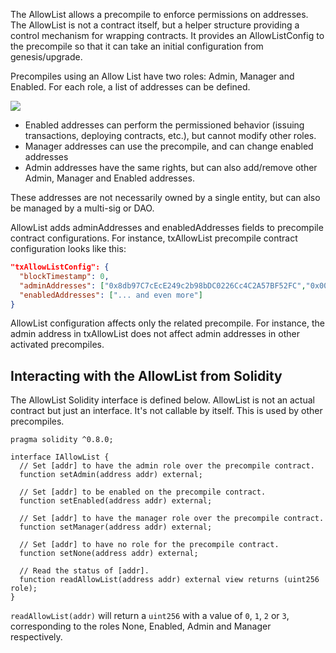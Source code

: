 The AllowList allows a precompile to enforce permissions on addresses. The AllowList is not a contract itself, but a helper structure providing a control mechanism for wrapping contracts. It provides an AllowListConfig to the precompile so that it can take an initial configuration from genesis/upgrade.

Precompiles using an Allow List have two roles: Admin, Manager and Enabled. For each role, a list of addresses can be defined.  

![](/common-images/evm-precompiles/allowlist-roles.png)

- Enabled addresses can perform the permissioned behavior (issuing transactions, deploying contracts, etc.), but cannot modify other roles.
- Manager addresses can use the precompile, and can change enabled addresses
- Admin addresses have the same rights, but can also add/remove other Admin, Manager and Enabled addresses.

These addresses are not necessarily owned by a single entity, but can also be managed by a multi-sig or DAO.

AllowList adds adminAddresses and enabledAddresses fields to precompile contract configurations. For instance, txAllowList precompile contract configuration looks like this:

```json
"txAllowListConfig": {
  "blockTimestamp": 0,
  "adminAddresses": ["0x8db97C7cEcE249c2b98bDC0226Cc4C2A57BF52FC","0x0000...", "... and more"],
  "enabledAddresses": ["... and even more"]
}
```

AllowList configuration affects only the related precompile. For instance, the admin address in txAllowList does not affect admin addresses in other activated precompiles.

## Interacting with the AllowList from Solidity

The AllowList Solidity interface is defined below. AllowList is not an actual contract but just an interface. It's not callable by itself. This is used by other precompiles.

```solidity
pragma solidity ^0.8.0;

interface IAllowList {
  // Set [addr] to have the admin role over the precompile contract.
  function setAdmin(address addr) external;
  
  // Set [addr] to be enabled on the precompile contract.
  function setEnabled(address addr) external;

  // Set [addr] to have the manager role over the precompile contract.
  function setManager(address addr) external;

  // Set [addr] to have no role for the precompile contract.
  function setNone(address addr) external;
  
  // Read the status of [addr].
  function readAllowList(address addr) external view returns (uint256 role);
}
```

`readAllowList(addr)` will return a `uint256` with a value of `0`, `1`, `2` or `3`, corresponding to the roles None, Enabled, Admin and Manager respectively.